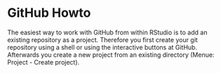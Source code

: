 GitHub Howto
========================================================

The easiest way to work with GitHub from within RStudio is to add an existing
repository as a project. Therefore you first create your git repository using
a shell or using the interactive buttons at GitHub. Afterwards you create a
new project from an existing directory (Menue: Project - Create project).


